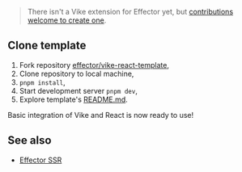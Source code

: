 
<CommunityNote url="https://effector.dev" />

> There isn't a <Link href="/extensions">Vike extension</Link> for Effector yet, but [contributions welcome to create one](https://github.com/vikejs/vike/issues/1715).


## Clone template

1. Fork repository [effector/vike-react-template](https://github.com/effector/vike-react-template),
2. Clone repository to local machine,
3. `pnpm install`,
4. Start development server `pnpm dev`,
5. Explore template's [README.md](https://github.com/effector/vike-react-template).

Basic integration of Vike and React is now ready to use!


## See also

- [Effector SSR](https://effector.dev/en/guides/server-side-rendering/)
